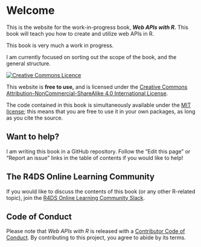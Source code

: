 # Welcome {.unnumbered}

<!--# This file is an intro to the *website.* intro.qmd is an intro to the *book.* -->

This is the website for the work-in-progress book, ***Web APIs with R.*** This book will teach you how to create and utilize web APIs in R.

::: callout-warning
This book is very much a work in progress.

I am currently focused on 
sorting out the scope of the book, and the general structure.
:::

<a rel="license" href="https://creativecommons.org/licenses/by-nc-sa/4.0/"><img alt="Creative Commons Licence" style="border-width:0" src="https://i.creativecommons.org/l/by-nc-sa/4.0/88x31.png" /></a>

This website is **free to use,** and is licensed under the [Creative Commons Attribution-NonCommercial-ShareAlike 4.0 International License](https://creativecommons.org/licenses/by-nc-sa/4.0/).

The code contained in this book is simultaneously available under the [MIT license](https://opensource.org/licenses/MIT); this means that you are free to use it in your own packages, as long as you cite the source.

## Want to help?

I am writing this book in a GitHub repository.
Follow the "Edit this page" or "Report an issue" links in the table of contents if you would like to help!

## The R4DS Online Learning Community {.unnumbered}

If you would like to discuss the contents of this book (or any other R-related topic), join the [R4DS Online Learning Community Slack](https://r4ds.io/join).

## Code of Conduct

Please note that *Web APIs with R* is released with a [Contributor Code of Conduct](https://contributor-covenant.org/version/2/1/CODE_OF_CONDUCT.html). By contributing to this project, you agree to abide by its terms.
